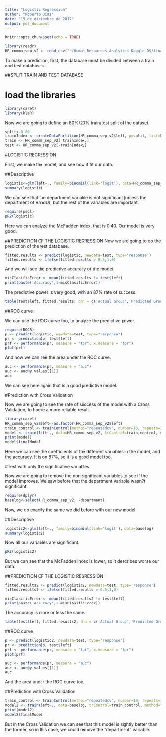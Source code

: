 ```yaml
---
title: "Logistic Regression"
author: "Roberto Diaz"
date: "15 de diciembre de 2017"
output: pdf_document
---
```


```r
knitr::opts_chunk$set(echo = TRUE)
```

```r
library(readr)
HR_comma_sep_v2 <- read_csv("~/Human_Resources_Analytics-Kaggle_DS/final_files/databases/HR_comma_sep_v2.csv")
```

To make a prediction, first, the database must be divided between a train and test databases.

##SPLIT TRAIN AND TEST DATABASE

# load the libraries
```r
library(caret)
library(klaR)
```

Now we are going to define an 80%/20% train/test split of the dataset.
```r
split<-0.80
trainIndex <- createDataPartition(HR_comma_sep_v2$left, p=split, list=FALSE)
train <- HR_comma_sep_v2[ trainIndex,]
test <- HR_comma_sep_v2[-trainIndex,]
```

#LOGISTIC REGRESSION

First, we make the model, and see how it fit our data.

##Descriptive
```r
logistic<-glm(left~., family=binomial(link='logit'), data=HR_comma_sep_v2)
summary(logistic)
```
We can see that the department variable is not significant (unless the department of RandD), but the rest of the variables are important.


```r
require(pscl)
pR2(logistic)
```
Here we can analyze the McFadden index, that is 0.40. Our model is very good.

##PREDICTION OF THE LOGISTIC REGRESSION
Now we are going to do the prediction of the test database.

```r
fitted.results <- predict(logistic, newdata=test, type='response')
fitted.results <- ifelse(fitted.results > 0.5,1,0)
```


And we will see the predictive accuracy of the model.
```r
misClasificError <- mean(fitted.results != test$left)
print(paste('Accuracy',1-misClasificError))
```
The predictive power is very good, with an 87% rate of success.

```r
table(test$left, fitted.results, dnn = c('Actual Group','Predicted Group'))
```
##ROC curve

We can use the ROC curve too, to analyze the predictive power.

```r
require(ROCR)
p <- predict(logistic, newdata=test, type="response")
pr <- prediction(p, test$left)
prf <- performance(pr, measure = "tpr", x.measure = "fpr")
plot(prf)
```

And now we can see the area under the ROC curve.
```r
auc <- performance(pr, measure = "auc")
auc <- auc@y.values[[1]]
auc
```

We can see here again that is a good predictive model.

#Prediction with Cross Validation

Now we are going to see the rate of success of the model with a Cross Validation, to hacve a more reliable result.

```r
library(caret)
HR_comma_sep_v2$left<-as.factor(HR_comma_sep_v2$left)
train_control <- trainControl(method="repeatedcv", number=10, repeats=3)
model <- train(left~., data=HR_comma_sep_v2, trControl=train_control, method="glm")
print(model)
model$finalModel
```

Here we can see the coefficients of the different variables in the model, and the accuracy. It is on 87%, so it is a good model too. 




#Test with only the significative variables

Now we are going to remove the non significant variables to see if the model improves. We saw before that the department variable wasn?t significant.

```r
require(dplyr)
baselog<-select(HR_comma_sep_v2, -department)
```


Now, we do exactly the same we did before with our new model.

##Descriptive
```r
logistic2<-glm(left~., family=binomial(link='logit'), data=baselog)
summary(logistic2)
```
Now all our variables are significant.


```r
pR2(logistic2)
```
But we can see that the McFadden index is lower, so it describes worse our data.

##PREDICTION OF THE LOGISTIC REGRESSION
```r
fitted.results2 <- predict(logistic2, newdata=test, type='response')
fitted.results2 <- ifelse(fitted.results > 0.5,1,0)
```

```r
misClasificError <- mean(fitted.results2 != test$left)
print(paste('Accuracy',1-misClasificError))
```
The accuracy is more or less the same.

```r
table(test$left, fitted.results2, dnn = c('Actual Group','Predicted Group'))
```
##ROC curve 
```r
p <- predict(logistic2, newdata=test, type="response")
pr <- prediction(p, test$left)
prf <- performance(pr, measure = "tpr", x.measure = "fpr")
plot(prf)
```
```r
auc <- performance(pr, measure = "auc")
auc <- auc@y.values[[1]]
auc
```
And the area under the ROC curve too.

##Prediction with Cross Validation
```r
train_control <- trainControl(method="repeatedcv", number=10, repeats=3)
model2 <- train(left~., data=baselog, trControl=train_control, method="glm")
print(model2)
model2$finalModel
```

But in the Cross Validation we can see that this model is sightly better than the former, so in this case, we could remove the "department" variable.